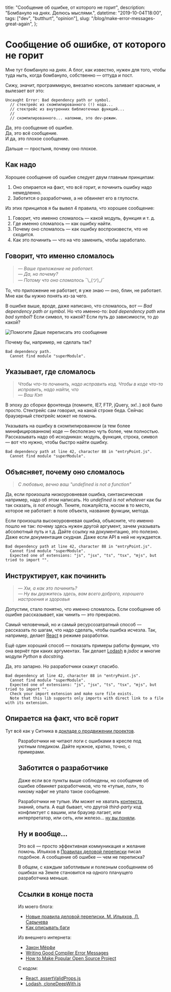   title: "Сообщение об ошибке, от которого не горит",
  description: "Бомбануло на днях. Делюсь мыслями.",
  datetime: "2019-10-04T18:00",
  tags: ["dev", "butthurt", "opinion"],
  slug: "/blog/make-error-messages-great-again",
};

# Сообщение об ошибке, от которого не горит

Мне тут бомбануло на днях. А блог, как известно, нужен для того, чтобы туда ныть, когда бомбануло, собственно — оттуда и пост.

Сижу, значит, программирую, внезапно консоль заливает красным, и вылезает вот это:

```
Uncaught Error: Bad dependency path or symbol.
  // стектрейс из скомпилированного (!) кода...
  // стектрейс из внутренних библиотечных функций...
  //
  // скомпилированного... напомню, это dev-режим.
```

Да, это сообщение об ошибке.<br />
Да, это всё сообщение.<br />
И да, это плохое сообщение.

Дальше — простыня, почему оно плохое.

## Как надо

Хорошее сообщение об ошибке следует двум главным принципам:

1. Оно опирается на факт, что всё горит, и починить ошибку надо немедленно.
1. Заботится о разработчике, а не обвиняет его в глупости.

Из этих принципов я бы вывел 4 правила, что хорошее сообщение:

1. Говорит, что именно сломалось — какой модуль, функция и т. д.
1. Где именно сломалось — как ошибку найти.
1. Почему оно сломалось — как ошибку воспроизвести, что не сходится.
1. Как это починить — что на что заменить, чтобы заработало.

## Говорит, что именно сломалось

> _— Ваше приложение не работает.<br />— Да, но почему?<br />— Потому что оно сломалось_ ¯\\\_(ツ)\_/¯

То, что приложение не работает, я уже знаю — оно, блин, не работает. Мне как бы нужно понять из-за чего.

В ошибке выше, вроде, даже написано, что сломалось, вот — _Bad dependency path or symbol_. Но что именно-то: _bad dependency path_ или _bad symbol_? Если символ, то какой? Если путь до зависимости, то до какой?

![Помогите Даше переписать это сообщение](/img/blog/dora.jpg)

Почему бы, например, не сделать так?

```
Bad dependency path.
  Cannot find module "superModule".
```

## Указывает, где сломалось

> _Чтобы что-то починить, надо исправить код. Чтобы в коде что-то исправить, надо найти, что<br />— Ваш Кэп_

В эпоху до сборки фронтенда (помните, IE7, FTP, jQuery, эх!..) всё было просто. Стектрейс сам говорил, на какой строке беда. Сейчас браузерный стектрейс может не помочь.

Указывать на ошибку в скомпилированном (а тем более минифицированном) коде — бесполезно чуть более, чем полностью. Рассказывать надо об исходниках: модуль, функция, строка, символ — вот что нужно, чтобы быстро найти ошибку.

```
Bad dependency path at line 42, character 88 in "entryPoint.js".
  Cannot find module "superModule".
```

## Объясняет, почему оно сломалось

> _С любовью, вечно ваш "undefined is not a function"_

Да, если произошла низкоуровневая ошибка, синтаксическая например, надо об этом написать. Но _undefined is not whatever_ как бы так сказать, _is not enough_. Ткните, пожалуйста, носом в то место, которое не работает: в поле объекта, название функции, метода.

Если произошла высокоуровневая ошибка, объясните, что именно пошло не так: почему здесь нужен другой аргумент, зачем указывать абсолютный путь и т.д. Дайте ссылку на документацию, это полезно. Даже если документация скудная. Даже если API в ней не нуждается.

```
Bad dependency path at line 42, character 88 in "entryPoint.js".
  Cannot find module "superModule".
  Expected one of extensions: "js", "jsx", "ts", "tsx", "mjs", but tried to import "".
```

## Инструктирует, как починить

> _— Хм, а как это починить?<br />— Ну вы держитесь здесь, вам всего доброго, хорошего настроения и здоровья_

Допустим, стало понятно, что именно сломалось. Если сообщение об ошибке рассказывает, как чинить — это прекрасно.

Самый человечный, но и самый ресурсозатратный способ — рассказать по шагам, что надо сделать, чтобы ошибка исчезла. Так, например, делает [React](https://github.com/facebook/react/blob/master/packages/react-dom/src/shared/assertValidProps.js) в режиме разработки.

Ещё один хороший способ — показать примеры работы функции, что она вернёт при каких аргументах. Так делает [Lodash](https://github.com/lodash/lodash/blob/master/cloneDeepWith.js) в _jsdoc_ и многие модули _Python_ в _docstring_.

Да, это запарно. Но разработчики скажут спасибо.

```
Bad dependency at line 42, character 88 in "entryPoint.js".
  Cannot find module "superModule".
  Expected one of extensions: "js", "jsx", "ts", "tsx", "mjs", but tried to import "".
  Check your import extension and make sure file exists.
  Note that this lib supports only imports with direct link to a file with its extension.
```

## Опирается на факт, что всё горит

Тут всё как у Ситника в [докладе о продвижении проектов](https://slides.com/ai/promote#/35).

<Figure
  src="/img/blog/this-is-fine.jpg"
  alt="Мем «This is fine!"
  caption="This is fine!"
  cite="https://www.inverse.com/article/19181-kc-green-this-is-fine-dog-meme-this-is-not-fine-kickstarter"
/>

Разработчики не читают логи с ошибками в кресле под уютным пледиком. Дайте нужное, кратко, точно, с примерами.

## Заботится о разработчике

Даже если все пункты выше соблюдены, но сообщение об ошибке обвиняет разработчиков, что те «тупые, лол», то никому нафиг не упало такое сообщение.

Разработчики не тупые. Им может не хватать [контекста](https://calebmer.com/2019/07/01/writing-good-compiler-error-messages.html), знаний, опыта. А ещё бывает, что другой _third-party_ код конфликтует с вашим, или браузер лагает, или интерпретатор, или сеть, или железо… [ну вы поняли](https://ru.wikipedia.org/wiki/Закон_Мерфи).

## Ну и вообще…

Это всё — просто эффективная коммуникация и желание помочь. Ильяхов в [Правилах деловой переписки](/blog/new-work-communication-spec/) писал подобное. А сообщение об ошибке — чем не переписка?

В общем, с каждым заботливым и полезным сообщением об ошибках на Земле становится на одного плачущего разработчика меньше.

## Ссылки в конце поста

Из моего блога:

- [Новые правила деловой переписки. М. Ильяхов, Л. Сарычева](/blog/new-work-communication-spec/)
- [Как описывать баги](/blog/cant-reproduce/)

Из внешнего интернета:

- [Закон Мёрфи](https://ru.wikipedia.org/wiki/Закон_Мерфи)
- [Writing Good Compiler Error Messages](https://calebmer.com/2019/07/01/writing-good-compiler-error-messages.html)
- [How to Make Popular Open Source Project](https://slides.com/ai/promote)

С кодом:

- [React, assertValidProps.js](https://github.com/facebook/react/blob/master/packages/react-dom/src/shared/assertValidProps.js)
- [Lodash, cloneDeepWith.js](https://github.com/lodash/lodash/blob/master/cloneDeepWith.js)

